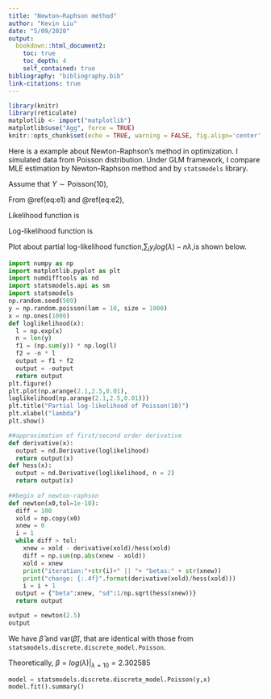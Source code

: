 ```yaml
---
title: "Newton–Raphson method"
author: "Kevin Liu"
date: "5/09/2020"
output: 
  bookdown::html_document2:
    toc: true
    toc_depth: 4
    self_contained: true
bibliography: "bibliography.bib"
link-citations: true
---
```


```r
library(knitr)
library(reticulate)
matplotlib <- import("matplotlib")
matplotlib$use("Agg", force = TRUE)
knitr::opts_chunk$set(echo = TRUE, warning = FALSE, fig.align='center',python = reticulate::eng_python, fig.width = 8*0.7,fig.height = 6*0.7)
```

Here is a example about Newton-Raphson's method in optimization. I simulated data from Poisson distribution. Under GLM framework, I compare MLE estimation by Newton-Raphson method and by `statsmodels` library. 

Assume that $Y\sim\text{Poisson}(10)$,

\begin{equation}
log(E(y)) = \beta_0
(\#eq:e1)
\end{equation}

\begin{equation}
E(y) = \lambda
(\#eq:e2)
\end{equation}

From \@ref(eq:e1) and \@ref(eq:e2),
\begin{equation}
\lambda = e^{\beta_0}
(\#eq:e3)
\end{equation}

\begin{equation}
P(Y=y)=\frac{\lambda^{y} e^{-\lambda}}{y !}
(\#eq:e4)
\end{equation}

Likelihood function is

\begin{equation}
P(\mathbf{Y}=\mathbf{y})=\frac{\lambda^{\sum_{i}y_i} e^{-n\lambda}}{\prod_i y_i !}
(\#eq:e5)
\end{equation}

Log-likelihood function is

\begin{equation}
\ell(\lambda|\mathbf{Y}) = \sum_{i}y_i log(\lambda)-n\lambda-\sum_{i}log(y_i !)
\propto \sum_{i}y_i log(\lambda) - n\lambda
(\#eq:e6)
\end{equation}

Plot about partial log-likelihood function,$\sum_{i}y_i log(\lambda) - n\lambda$,is shown below.

```python
import numpy as np
import matplotlib.pyplot as plt
import numdifftools as nd
import statsmodels.api as sm
import statsmodels
np.random.seed(509)
y = np.random.poisson(lam = 10, size = 1000)
x = np.ones(1000)
def loglikelihood(x):
  l = np.exp(x)
  n = len(y)
  f1 = (np.sum(y)) * np.log(l)
  f2 = -n * l
  output = f1 + f2
  output = -output
  return output
plt.figure()
plt.plot(np.arange(2.1,2.5,0.01),
loglikelihood(np.arange(2.1,2.5,0.01)))
plt.title("Partial log-likelihood of Poisson(10)")
plt.xlabel("lambda")
plt.show()
```

```python
##approximation of first/second order derivative
def derivative(x):
  output = nd.Derivative(loglikelihood)
  return output(x)
def hess(x):
  output = nd.Derivative(loglikelihood, n = 2)
  return output(x)
  
##begin of newton-raphson
def newton(x0,tol=1e-10):
  diff = 100
  xold = np.copy(x0)
  xnew = 0
  i = 1
  while diff > tol:
    xnew = xold - derivative(xold)/hess(xold)
    diff = np.sum(np.abs(xnew - xold))
    xold = xnew
    print("iteration:"+str(i)+" || "+ "betas:" + str(xnew))
    print("change: {:.4f}".format(derivative(xold)/hess(xold)))
    i = i + 1
  output = {"beta":xnew, "sd":1/np.sqrt(hess(xnew))}
  return output

output = newton(2.5)
output
```

We have $\hat{\beta}$ and var$(\hat{\beta})$, that are identical with those from `statsmodels.discrete.discrete_model.Poisson`.

Theoretically, $\beta=log(\lambda)|_{\lambda=10}=2.302585$

```python
model = statsmodels.discrete.discrete_model.Poisson(y,x)
model.fit().summary()
```
